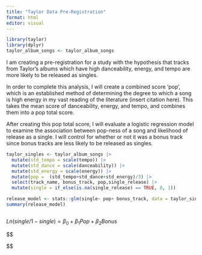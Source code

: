 ```yaml
---
title: "Taylor Data Pre-Registration"
format: html
editor: visual
---
```


```r
library(taylor)
library(dplyr)
taylor_album_songs <- taylor_album_songs
```

I am creating a pre-registration for a study with the hypothesis that tracks from Taylor's albums which have high danceability, energy, and tempo are more likely to be released as singles.

In order to complete this analysis, I will create a combined score 'pop', which is an established method of determining the degree to which a song is high energy in my vast reading of the literature (insert citation here). This takes the mean score of danceability, energy, and tempo, and combines them into a pop total score.

After creating this pop total score, I will evaluate a logistic regression model to examine the association between pop-ness of a song and likelihood of release as a single. I will control for whether or not it was a bonus track since bonus tracks are less likely to be released as singles.

```r
taylor_singles <- taylor_album_songs |> 
  mutate(std_tempo = scale(tempo)) |>
  mutate(std_dance = scale(danceability)) |> 
  mutate(std_energy = scale(energy)) |> 
  mutate(pop =  (std_tempo+std_dance+std_energy)/3) |> 
  select(track_name, bonus_track, pop,single_release) |> 
  mutate(single = if_else(is.na(single_release) == TRUE, 0, 1))
```

```r
release_model <- stats::glm(single~ pop+ bonus_track, data = taylor_singles, family = 'binomial')
summary(release_model)
```

```r

```

$Ln(single/1-single) = {\beta}_0+ {\beta}_1Pop + {\beta}_2Bonus$

\$\$

\$\$
